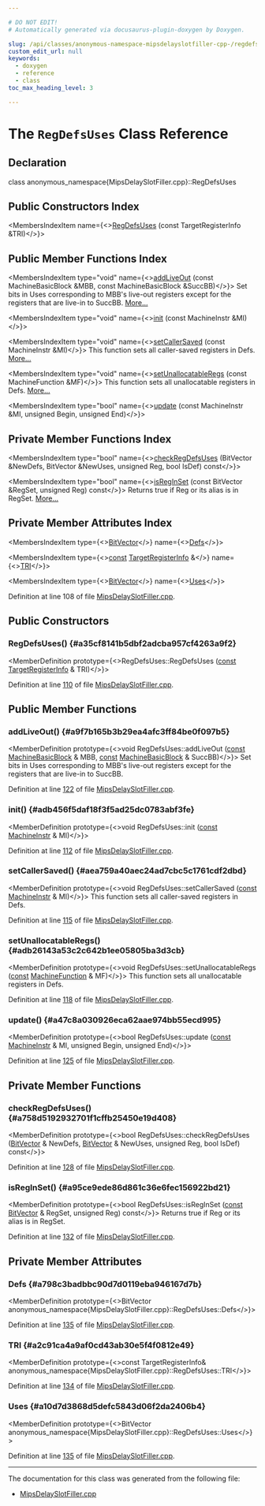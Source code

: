 ```yaml
---

# DO NOT EDIT!
# Automatically generated via docusaurus-plugin-doxygen by Doxygen.

slug: /api/classes/anonymous-namespace-mipsdelayslotfiller-cpp-/regdefsuses
custom_edit_url: null
keywords:
  - doxygen
  - reference
  - class
toc_max_heading_level: 3

---
```





# The `RegDefsUses` Class Reference

<DoxygenPage pluginConfig={pluginConfig}>



## Declaration

<CodeBlock>class anonymous_namespace{MipsDelaySlotFiller.cpp}::RegDefsUses</CodeBlock>

## Public Constructors Index

<MembersIndex>

<MembersIndexItem
  name={<><a href="#a35cf8141b5dbf2adcba957cf4263a9f2">RegDefsUses</a> (const TargetRegisterInfo &amp;TRI)</>}>
</MembersIndexItem>

</MembersIndex>

## Public Member Functions Index

<MembersIndex>

<MembersIndexItem
  type="void"
  name={<><a href="#a9f7b165b3b29ea4afc3ff84be0f097b5">addLiveOut</a> (const MachineBasicBlock &amp;MBB, const MachineBasicBlock &amp;SuccBB)</>}>
Set bits in Uses corresponding to MBB&#39;s live-out registers except for the registers that are live-in to SuccBB. <a href="#a9f7b165b3b29ea4afc3ff84be0f097b5">More...</a>
</MembersIndexItem>

<MembersIndexItem
  type="void"
  name={<><a href="#adb456f5daf18f3f5ad25dc0783abf3fe">init</a> (const MachineInstr &amp;MI)</>}>
</MembersIndexItem>

<MembersIndexItem
  type="void"
  name={<><a href="#aea759a40aec24ad7cbc5c1761cdf2dbd">setCallerSaved</a> (const MachineInstr &amp;MI)</>}>
This function sets all caller-saved registers in Defs. <a href="#aea759a40aec24ad7cbc5c1761cdf2dbd">More...</a>
</MembersIndexItem>

<MembersIndexItem
  type="void"
  name={<><a href="#adb26143a53c2c642b1ee05805ba3d3cb">setUnallocatableRegs</a> (const MachineFunction &amp;MF)</>}>
This function sets all unallocatable registers in Defs. <a href="#adb26143a53c2c642b1ee05805ba3d3cb">More...</a>
</MembersIndexItem>

<MembersIndexItem
  type="bool"
  name={<><a href="#a47c8a030926eca62aae974bb55ecd995">update</a> (const MachineInstr &amp;MI, unsigned Begin, unsigned End)</>}>
</MembersIndexItem>

</MembersIndex>

## Private Member Functions Index

<MembersIndex>

<MembersIndexItem
  type="bool"
  name={<><a href="#a758d5192932701f1cffb25450e19d408">checkRegDefsUses</a> (BitVector &amp;NewDefs, BitVector &amp;NewUses, unsigned Reg, bool IsDef) const</>}>
</MembersIndexItem>

<MembersIndexItem
  type="bool"
  name={<><a href="#a95ce9ede86d861c36e6fec156922bd21">isRegInSet</a> (const BitVector &amp;RegSet, unsigned Reg) const</>}>
Returns true if Reg or its alias is in RegSet. <a href="#a95ce9ede86d861c36e6fec156922bd21">More...</a>
</MembersIndexItem>

</MembersIndex>

## Private Member Attributes Index

<MembersIndex>

<MembersIndexItem
  type={<><a href="/docs/api/classes/llvm/bitvector">BitVector</a></>}
  name={<><a href="#a798c3badbbc90d7d0119eba946167d7b">Defs</a></>}>
</MembersIndexItem>

<MembersIndexItem
  type={<><a href="/docs/api/files/lib/lib/target/lib/target/aarch64/aarch64promoteconstant-cpp/#a90f8350fecae261c25be85d38b451bff">const</a> <a href="/docs/api/classes/llvm/targetregisterinfo">TargetRegisterInfo</a> &amp;</>}
  name={<><a href="#a2c91ca4a9af0cd43ab30e5f4f0812e49">TRI</a></>}>
</MembersIndexItem>

<MembersIndexItem
  type={<><a href="/docs/api/classes/llvm/bitvector">BitVector</a></>}
  name={<><a href="#a10d7d3868d5defc5843d06f2da2406b4">Uses</a></>}>
</MembersIndexItem>

</MembersIndex>


Definition at line 108 of file <a href="/docs/api/files/lib/lib/target/lib/target/mips/mipsdelayslotfiller-cpp">MipsDelaySlotFiller.cpp</a>.

<SectionDefinition>

## Public Constructors

### RegDefsUses() {#a35cf8141b5dbf2adcba957cf4263a9f2}

<MemberDefinition
  prototype={<>RegDefsUses::RegDefsUses (<a href="/docs/api/files/lib/lib/target/lib/target/aarch64/aarch64promoteconstant-cpp/#a90f8350fecae261c25be85d38b451bff">const</a> <a href="/docs/api/classes/llvm/targetregisterinfo">TargetRegisterInfo</a> &amp; TRI)</>}>

Definition at line <a href="/docs/api/files/lib/lib/target/lib/target/mips/mipsdelayslotfiller-cpp/#l00110">110</a> of file <a href="/docs/api/files/lib/lib/target/lib/target/mips/mipsdelayslotfiller-cpp">MipsDelaySlotFiller.cpp</a>.
</MemberDefinition>

</SectionDefinition>

<SectionDefinition>

## Public Member Functions

### addLiveOut() {#a9f7b165b3b29ea4afc3ff84be0f097b5}

<MemberDefinition
  prototype={<>void RegDefsUses::addLiveOut (<a href="/docs/api/files/lib/lib/target/lib/target/aarch64/aarch64promoteconstant-cpp/#a90f8350fecae261c25be85d38b451bff">const</a> <a href="/docs/api/classes/llvm/machinebasicblock">MachineBasicBlock</a> &amp; MBB, <a href="/docs/api/files/lib/lib/target/lib/target/aarch64/aarch64promoteconstant-cpp/#a90f8350fecae261c25be85d38b451bff">const</a> <a href="/docs/api/classes/llvm/machinebasicblock">MachineBasicBlock</a> &amp; SuccBB)</>}>
Set bits in Uses corresponding to MBB&#39;s live-out registers except for the registers that are live-in to SuccBB.

Definition at line <a href="/docs/api/files/lib/lib/target/lib/target/mips/mipsdelayslotfiller-cpp/#l00122">122</a> of file <a href="/docs/api/files/lib/lib/target/lib/target/mips/mipsdelayslotfiller-cpp">MipsDelaySlotFiller.cpp</a>.
</MemberDefinition>

### init() {#adb456f5daf18f3f5ad25dc0783abf3fe}

<MemberDefinition
  prototype={<>void RegDefsUses::init (<a href="/docs/api/files/lib/lib/target/lib/target/aarch64/aarch64promoteconstant-cpp/#a90f8350fecae261c25be85d38b451bff">const</a> <a href="/docs/api/classes/llvm/machineinstr">MachineInstr</a> &amp; MI)</>}>

Definition at line <a href="/docs/api/files/lib/lib/target/lib/target/mips/mipsdelayslotfiller-cpp/#l00112">112</a> of file <a href="/docs/api/files/lib/lib/target/lib/target/mips/mipsdelayslotfiller-cpp">MipsDelaySlotFiller.cpp</a>.
</MemberDefinition>

### setCallerSaved() {#aea759a40aec24ad7cbc5c1761cdf2dbd}

<MemberDefinition
  prototype={<>void RegDefsUses::setCallerSaved (<a href="/docs/api/files/lib/lib/target/lib/target/aarch64/aarch64promoteconstant-cpp/#a90f8350fecae261c25be85d38b451bff">const</a> <a href="/docs/api/classes/llvm/machineinstr">MachineInstr</a> &amp; MI)</>}>
This function sets all caller-saved registers in Defs.

Definition at line <a href="/docs/api/files/lib/lib/target/lib/target/mips/mipsdelayslotfiller-cpp/#l00115">115</a> of file <a href="/docs/api/files/lib/lib/target/lib/target/mips/mipsdelayslotfiller-cpp">MipsDelaySlotFiller.cpp</a>.
</MemberDefinition>

### setUnallocatableRegs() {#adb26143a53c2c642b1ee05805ba3d3cb}

<MemberDefinition
  prototype={<>void RegDefsUses::setUnallocatableRegs (<a href="/docs/api/files/lib/lib/target/lib/target/aarch64/aarch64promoteconstant-cpp/#a90f8350fecae261c25be85d38b451bff">const</a> <a href="/docs/api/classes/llvm/machinefunction">MachineFunction</a> &amp; MF)</>}>
This function sets all unallocatable registers in Defs.

Definition at line <a href="/docs/api/files/lib/lib/target/lib/target/mips/mipsdelayslotfiller-cpp/#l00118">118</a> of file <a href="/docs/api/files/lib/lib/target/lib/target/mips/mipsdelayslotfiller-cpp">MipsDelaySlotFiller.cpp</a>.
</MemberDefinition>

### update() {#a47c8a030926eca62aae974bb55ecd995}

<MemberDefinition
  prototype={<>bool RegDefsUses::update (<a href="/docs/api/files/lib/lib/target/lib/target/aarch64/aarch64promoteconstant-cpp/#a90f8350fecae261c25be85d38b451bff">const</a> <a href="/docs/api/classes/llvm/machineinstr">MachineInstr</a> &amp; MI, unsigned Begin, unsigned End)</>}>

Definition at line <a href="/docs/api/files/lib/lib/target/lib/target/mips/mipsdelayslotfiller-cpp/#l00125">125</a> of file <a href="/docs/api/files/lib/lib/target/lib/target/mips/mipsdelayslotfiller-cpp">MipsDelaySlotFiller.cpp</a>.
</MemberDefinition>

</SectionDefinition>

<SectionDefinition>

## Private Member Functions

### checkRegDefsUses() {#a758d5192932701f1cffb25450e19d408}

<MemberDefinition
  prototype={<>bool RegDefsUses::checkRegDefsUses (<a href="/docs/api/classes/llvm/bitvector">BitVector</a> &amp; NewDefs, <a href="/docs/api/classes/llvm/bitvector">BitVector</a> &amp; NewUses, unsigned Reg, bool IsDef) const</>}>

Definition at line <a href="/docs/api/files/lib/lib/target/lib/target/mips/mipsdelayslotfiller-cpp/#l00128">128</a> of file <a href="/docs/api/files/lib/lib/target/lib/target/mips/mipsdelayslotfiller-cpp">MipsDelaySlotFiller.cpp</a>.
</MemberDefinition>

### isRegInSet() {#a95ce9ede86d861c36e6fec156922bd21}

<MemberDefinition
  prototype={<>bool RegDefsUses::isRegInSet (<a href="/docs/api/files/lib/lib/target/lib/target/aarch64/aarch64promoteconstant-cpp/#a90f8350fecae261c25be85d38b451bff">const</a> <a href="/docs/api/classes/llvm/bitvector">BitVector</a> &amp; RegSet, unsigned Reg) const</>}>
Returns true if Reg or its alias is in RegSet.

Definition at line <a href="/docs/api/files/lib/lib/target/lib/target/mips/mipsdelayslotfiller-cpp/#l00132">132</a> of file <a href="/docs/api/files/lib/lib/target/lib/target/mips/mipsdelayslotfiller-cpp">MipsDelaySlotFiller.cpp</a>.
</MemberDefinition>

</SectionDefinition>

<SectionDefinition>

## Private Member Attributes

### Defs {#a798c3badbbc90d7d0119eba946167d7b}

<MemberDefinition
  prototype={<>BitVector anonymous&#95;namespace&#123;MipsDelaySlotFiller.cpp&#125;::RegDefsUses::Defs</>}>

Definition at line <a href="/docs/api/files/lib/lib/target/lib/target/mips/mipsdelayslotfiller-cpp/#l00135">135</a> of file <a href="/docs/api/files/lib/lib/target/lib/target/mips/mipsdelayslotfiller-cpp">MipsDelaySlotFiller.cpp</a>.
</MemberDefinition>

### TRI {#a2c91ca4a9af0cd43ab30e5f4f0812e49}

<MemberDefinition
  prototype={<>const TargetRegisterInfo&amp; anonymous&#95;namespace&#123;MipsDelaySlotFiller.cpp&#125;::RegDefsUses::TRI</>}>

Definition at line <a href="/docs/api/files/lib/lib/target/lib/target/mips/mipsdelayslotfiller-cpp/#l00134">134</a> of file <a href="/docs/api/files/lib/lib/target/lib/target/mips/mipsdelayslotfiller-cpp">MipsDelaySlotFiller.cpp</a>.
</MemberDefinition>

### Uses {#a10d7d3868d5defc5843d06f2da2406b4}

<MemberDefinition
  prototype={<>BitVector anonymous&#95;namespace&#123;MipsDelaySlotFiller.cpp&#125;::RegDefsUses::Uses</>}>

Definition at line <a href="/docs/api/files/lib/lib/target/lib/target/mips/mipsdelayslotfiller-cpp/#l00135">135</a> of file <a href="/docs/api/files/lib/lib/target/lib/target/mips/mipsdelayslotfiller-cpp">MipsDelaySlotFiller.cpp</a>.
</MemberDefinition>

</SectionDefinition>

<hr/>

The documentation for this class was generated from the following file:

<ul>
<li><a href="/docs/api/files/lib/lib/target/lib/target/mips/mipsdelayslotfiller-cpp">MipsDelaySlotFiller.cpp</a></li>
</ul>

</DoxygenPage>
